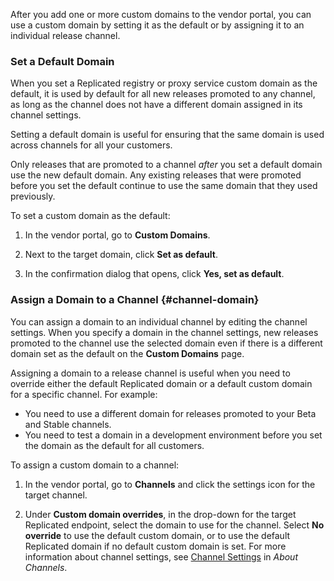After you add one or more custom domains to the vendor portal, you can use a custom domain by setting it as the default or by assigning it to an individual release channel.

### Set a Default Domain

When you set a Replicated registry or proxy service custom domain as the default, it is used by default for all new releases promoted to any channel, as long as the channel does not have a different domain assigned in its channel settings.

Setting a default domain is useful for ensuring that the same domain is used across channels for all your customers.

Only releases that are promoted to a channel _after_ you set a default domain use the new default domain. Any existing releases that were promoted before you set the default continue to use the same domain that they used previously.

To set a custom domain as the default:

1. In the vendor portal, go to **Custom Domains**.

1. Next to the target domain, click **Set as default**.

1. In the confirmation dialog that opens, click **Yes, set as default**.

### Assign a Domain to a Channel {#channel-domain}

You can assign a domain to an individual channel by editing the channel settings. When you specify a domain in the channel settings, new releases promoted to the channel use the selected domain even if there is a different domain set as the default on the **Custom Domains** page.

Assigning a domain to a release channel is useful when you need to override either the default Replicated domain or a default custom domain for a specific channel. For example:
* You need to use a different domain for releases promoted to your Beta and Stable channels.
* You need to test a domain in a development environment before you set the domain as the default for all customers.

To assign a custom domain to a channel:

1. In the vendor portal, go to **Channels** and click the settings icon for the target channel.

1. Under **Custom domain overrides**, in the drop-down for the target Replicated endpoint, select the domain to use for the channel. Select **No override** to use the default custom domain, or to use the default Replicated domain if no default custom domain is set. For more information about channel settings, see [Channel Settings](releases-about-channels#channel-settings) in _About Channels_.